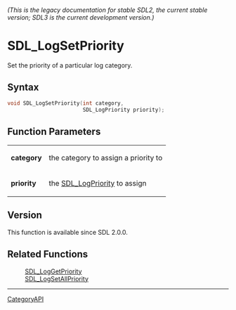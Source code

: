 ====== (This is the legacy documentation for stable SDL2, the current stable version; SDL3 is the current development version.) ======
= SDL_LogSetPriority =

Set the priority of a particular log category.

== Syntax ==

<syntaxhighlight lang='c'>
void SDL_LogSetPriority(int category,
                        SDL_LogPriority priority);
</syntaxhighlight>

== Function Parameters ==

{|
|'''category'''
|the category to assign a priority to
|-
|'''priority'''
|the [[SDL_LogPriority]] to assign
|}

== Version ==

This function is available since SDL 2.0.0.

== Related Functions ==

:[[SDL_LogGetPriority]]
:[[SDL_LogSetAllPriority]]

----
[[CategoryAPI]]


